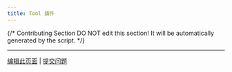 ```yaml
---
title: Tool 插件
---
```


{/*
Contributing Section
DO NOT edit this section!
It will be automatically generated by the script.
*/}

---

[编辑此页面](https://github.com/langgenius/dify-docs/edit/main/zh-hans/plugins/quick-start/develop-plugins/tool-cha-jian.mdx) | [提交问题](https://github.com/langgenius/dify-docs/issues/new?template=docs.yml)

